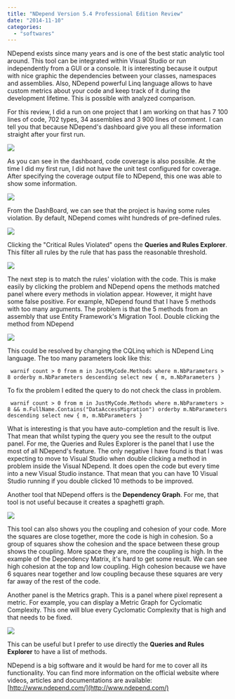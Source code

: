 ```yaml
---
title: "NDepend Version 5.4 Professional Edition Review"
date: "2014-11-10"
categories: 
  - "softwares"
---
```


NDepend exists since many years and is one of the best static analytic tool around. This tool can be integrated within Visual Studio or run independently from a GUI or a console. It is interesting because it output with nice graphic the dependencies between your classes, namespaces and assemblies. Also, NDepend powerful Linq language allows to have custom metrics about your code and keep track of it during the development lifetime. This is possible with analyzed comparison.

For this review, I did a run on one project that I am working on that has 7 100 lines of code, 702 types, 34 assemblies and 3 900 lines of comment. I can tell you that because NDepend's dashboard give you all these information straight after your first run.

![](images/NDependDashBoard-400x297.png)

As you can see in the dashboard, code coverage is also possible. At the time I did my first run, I did not have the unit test configured for coverage. After specifying the coverage output file to NDepend, this one was able to show some information.

![](images/CodeCoverageDashBoardNDepend.png)

From the DashBoard, we can see that the project is having some rules violation. By default, NDepend comes wiht hundreds of pre-defined rules. 

![](images/CodeViolatedFromNDepend.png)

Clicking the "Critical Rules Violated" opens the **Queries and Rules Explorer**. This filter all rules by the rule that has pass the reasonable threshold. 

![](images/10CriticalRulesViolatedFromNDepend-400x287.png)

The next step is to match the rules' violation with the code. This is make easily by clicking the problem and NDepend opens the methods matched panel where every methods in violation appear. However, it might have some false positive. For example, NDepend found that I have 5 methods with too many arguments. The problem is that the 5 methods from an assembly that use Entity Framework's Migration Tool. Double clicking the method from NDepend

![](images/NDependCannotOpenDeclarationSourceFile-400x195.png)

This could be resolved by changing the CQLinq which is NDepend Linq language. The too many parameters look like this:

``` 
 warnif count > 0 from m in JustMyCode.Methods where m.NbParameters > 8 orderby m.NbParameters descending select new { m, m.NbParameters } 
```  

To fix the problem I edited the query to do not check the class in problem.

``` 
 warnif count > 0 from m in JustMyCode.Methods where m.NbParameters > 8 && m.FullName.Contains("DataAccessMigration") orderby m.NbParameters descending select new { m, m.NbParameters } 
``` 

What is interesting is that you have auto-completion and the result is live. That mean that whilst typing the query you see the result to the output panel. For me, the Queries and Rules Explorer is the panel that I use the most of all NDepend's feature. The only negative I have found is that I was expecting to move to Visual Studio when double clicking a method in problem inside the Visual NDepend. It does open the code but every time into a new Visual Studio instance. That mean that you can have 10 Visual Studio running if you double clicked 10 methods to be improved.

Another tool that NDepend offers is the **Dependency Graph**. For me, that tool is not useful because it creates a spaghetti graph. 

![](images/NDependMatrixDependency-400x281.png)

This tool can also shows you the coupling and cohesion of your code. More the squares are close together, more the code is high in cohesion. So a group of squares show the cohesion and the space between these group shows the coupling. More space they are, more the coupling is high. In the example of the Dependency Matrix, it's hard to get some result. We can see high cohesion at the top and low coupling. High cohesion because we have 6 squares near together and low coupling because these squares are very far away of the rest of the code.

Another panel is the Metrics graph. This is a panel where pixel represent a metric. For example, you can display a Metric Graph for Cyclomatic Complexity. This one will blue every Cyclomatic Complexity that is high and that needs to be fixed.

![](images/NDependCyclomaticMetrics-400x184.png)

This can be useful but I prefer to use directly the **Queries and Rules Explorer** to have a list of methods.

NDepend is a big software and it would be hard for me to cover all its functionality. You can find more information on the official website where videos, articles and documentations are available: [http://www.ndepend.com/](http://www.ndepend.com/)
